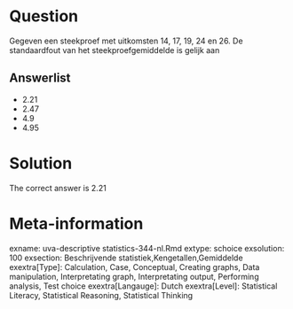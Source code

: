 Question
========

Gegeven een steekproef met uitkomsten 14, 17, 19, 24 en 26. De standaardfout van het steekproefgemiddelde is gelijk aan 

Answerlist
----------
* 2.21
* 2.47
* 4.9
* 4.95

Solution
========

The correct answer is  2.21 

Meta-information
================
exname: uva-descriptive statistics-344-nl.Rmd 
extype: schoice 
exsolution: 100 
exsection: Beschrijvende statistiek,Kengetallen,Gemiddelde 
exextra[Type]: Calculation, Case, Conceptual, Creating graphs, Data manipulation, Interpretating graph, Interpretating output, Performing analysis, Test choice 
exextra[Langauge]: Dutch 
exextra[Level]: Statistical Literacy, Statistical Reasoning, Statistical Thinking 
